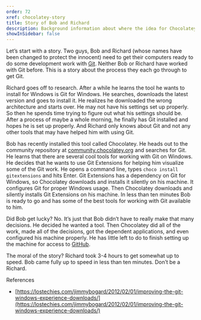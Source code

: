 ```yaml
---
order: 72
xref: chocolatey-story
title: Story of Bob and Richard
description: Background information about where the idea for Chocolatey came from
showInSidebar: false
---
```


Let’s start with a story. Two guys, Bob and Richard (whose names have been changed to protect the innocent) need to get their computers ready to do some development work with [Git](https://git-scm.com/). Neither Bob or Richard have worked with Git before. This is a story about the process they each go through to get Git.

Richard goes off to research. After a while he learns the tool he wants to install for Windows is Git for Windows. He searches, downloads the latest version and goes to install it. He realizes he downloaded the wrong architecture and starts over.  He may not have his settings set up properly. So then he spends time trying to figure out what his settings should be. After a process of maybe a whole morning, he finally has Git installed and hopes he is set up properly. And Richard only knows about Git and not any other tools that may have helped him with using Git.

Bob has recently installed this tool called Chocolatey. He heads out to the community repository at [community.chocolatey.org](https://community.chocolatey.org/packages) and searches for Git. He learns that there are several cool tools for working with Git on Windows. He decides that he wants to use Git Extensions for helping him visualize some of the Git work. He opens a command line, types `choco install gitextensions` and hits Enter. Git Extensions has a dependency on Git for Windows, so Chocolatey downloads and installs it silently on his machine. It configures Git for proper Windows usage. Then Chocolatey downloads and silently installs Git Extensions on his machine. In less than ten minutes Bob is ready to go and has some of the best tools for working with Git available to him.

Did Bob get lucky? No. It’s just that Bob didn’t have to really make that many decisions. He decided he wanted a tool. Then Chocolatey did all of the work, made all of the decisions, got the dependent applications, and even configured his machine properly. He has little left to do to finish setting up the machine for access to [GitHub](https://github.com).

The moral of the story? Richard took 3-4 hours to get somewhat up to speed. Bob came fully up to speed in less than ten minutes. Don’t be a Richard.

References

* [https://lostechies.com/jimmybogard/2012/02/01/improving-the-git-windows-experience-downloads/](https://lostechies.com/jimmybogard/2012/02/01/improving-the-git-windows-experience-downloads/)
